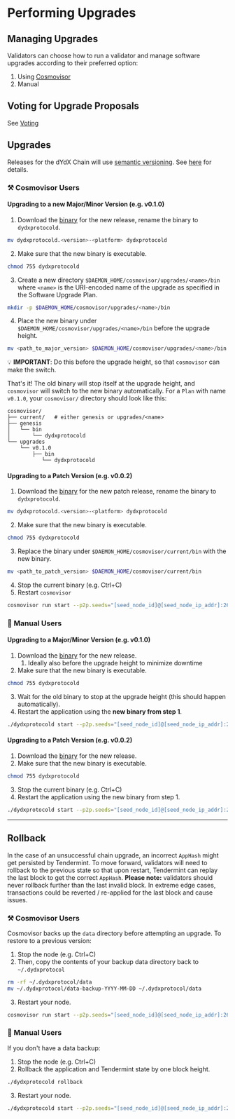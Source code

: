 # Performing Upgrades

## Managing Upgrades

Validators can choose how to run a validator and manage software upgrades according to their preferred option:

1. Using [Cosmovisor](./cosmovisor.mdx)
2. Manual

## Voting for Upgrade Proposals

See [Voting](../running-node/voting.mdx)

## Upgrades

Releases for the dYdX Chain will use [semantic versioning](https://semver.org/). See [here](./types-of-upgrades.mdx) for details.

### ⚒️ Cosmovisor Users

#### Upgrading to a new Major/Minor Version (e.g. v0.1.0)

1. Download the [binary](https://github.com/dydxprotocol/v4-chain) for the new release, rename the binary to `dydxprotocold`.

```bash
mv dydxprotocold.<version>-<platform> dydxprotocold
```

2. Make sure that the new binary is executable.

```bash
chmod 755 dydxprotocold
```

3. Create a new directory `$DAEMON_HOME/cosmovisor/upgrades/<name>/bin` where `<name>` is the URI-encoded name of the upgrade as specified in the Software Upgrade Plan.

```bash
mkdir -p $DAEMON_HOME/cosmovisor/upgrades/<name>/bin
```

4. Place the new binary under `$DAEMON_HOME/cosmovisor/upgrades/<name>/bin` before the upgrade height.


```bash
mv <path_to_major_version> $DAEMON_HOME/cosmovisor/upgrades/<name>/bin
```

💡 **IMPORTANT**: Do this before the upgrade height, so that `cosmovisor` can make the switch.

That's it! The old binary will stop itself at the upgrade height, and `cosmovisor` will switch to the new binary automatically. For a `Plan` with name `v0.1.0`, your `cosmovisor/` directory should look like this:

```
cosmovisor/
├── current/   # either genesis or upgrades/<name>
├── genesis
│   └── bin
│       └── dydxprotocold
└── upgrades
    └── v0.1.0
        ├── bin
           └── dydxprotocold
```

#### Upgrading to a Patch Version (e.g. v0.0.2)

1. Download the [binary](https://github.com/dydxprotocol/v4-chain/releases) for the new patch release, rename the binary to `dydxprotocold`.

```bash
mv dydxprotocold.<version>-<platform> dydxprotocold
```

2. Make sure that the new binary is executable.

```bash
chmod 755 dydxprotocold
```

3. Replace the binary under `$DAEMON_HOME/cosmovisor/current/bin` with the new binary.

```bash
mv <path_to_patch_version> $DAEMON_HOME/cosmovisor/current/bin
```

4. Stop the current binary (e.g. Ctrl+C)
5. Restart `cosmovisor`

```bash
cosmovisor run start --p2p.seeds="[seed_node_id]@[seed_node_ip_addr]:26656" --bridge-daemon-eth-rpc-endpoint="<eth rpc endpoint>"
```

### 🦾 Manual Users

#### Upgrading to a Major/Minor Version (e.g. v0.1.0)

1. Download the [binary](https://github.com/dydxprotocol/v4-chain/releases) for the new release.
    1. Ideally also before the upgrade height to minimize downtime
2. Make sure that the new binary is executable.

```bash
chmod 755 dydxprotocold
```

3. Wait for the old binary to stop at the upgrade height (this should happen automatically).
4. Restart the application using the **new binary from step 1**.

```bash
./dydxprotocold start --p2p.seeds="[seed_node_id]@[seed_node_ip_addr]:26656" --bridge-daemon-eth-rpc-endpoint="<eth rpc endpoint>"
```

#### Upgrading to a Patch Version (e.g. v0.0.2)

1. Download the [binary](https://github.com/dydxprotocol/v4-chain/releases) for the new release.
2. Make sure that the new binary is executable.

```bash
chmod 755 dydxprotocold
```

3. Stop the current binary (e.g. Ctrl+C)
4. Restart the application using the new binary from step 1.

```bash
./dydxprotocold start --p2p.seeds="[seed_node_id]@[seed_node_ip_addr]:26656" --bridge-daemon-eth-rpc-endpoint="<eth rpc endpoint>"
```

---

## Rollback


In the case of an unsuccessful chain upgrade, an incorrect `AppHash` might get persisted by Tendermint. To move forward, validators will need to rollback to the previous state so that upon restart, Tendermint can replay the last block to get the correct `AppHash`. **Please note:** validators should never rollback further than the last invalid block. In extreme edge cases, transactions could be reverted / re-applied for the last block and cause issues.


### ⚒️ Cosmovisor Users

Cosmovisor backs up the `data` directory before attempting an upgrade. To restore to a previous version:

1. Stop the node (e.g. Ctrl+C)
2. Then, copy the contents of your backup data directory back to `~/.dydxprotocol`

```bash
rm -rf ~/.dydxprotocol/data
mv ~/.dydxprotocol/data-backup-YYYY-MM-DD ~/.dydxprotocol/data
```

3. Restart your node.

```bash
cosmovisor run start --p2p.seeds="[seed_node_id]@[seed_node_ip_addr]:26656" --bridge-daemon-eth-rpc-endpoint="<eth rpc endpoint>"
```

### 🦾 Manual Users

If you don't have a data backup:

1. Stop the node (e.g. Ctrl+C)
2. Rollback the application and Tendermint state by one block height.

```bash
./dydxprotocold rollback
```

3. Restart your node.

```bash
./dydxprotocold start --p2p.seeds="[seed_node_id]@[seed_node_ip_addr]:26656" --bridge-daemon-eth-rpc-endpoint="<eth rpc endpoint>"
```